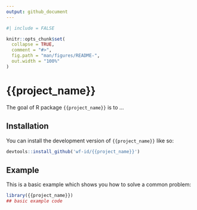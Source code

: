 ```yaml
---
output: github_document
---
```


<!-- README.md is generated from README.Rmd. Please edit that file -->


<!-- Please keep this updated! You'll need to render `README.Rmd` regularly, to keep `README.md` up-to-date. `devtools::build_readme()` is handy for this. -->

```r
#| include = FALSE

knitr::opts_chunk$set(
  collapse = TRUE,
  comment = "#>",
  fig.path = "man/figures/README-",
  out.width = "100%"
)
```


# {{project_name}}

<!-- badges: start -->
<!-- badges: end -->

The goal of R package `{{project_name}}` is to ...

## Installation

You can install the development version of `{{project_name}}` like so:

``` r
devtools::install_github('wf-id/{{project_name}}')

```

## Example

This is a basic example which shows you how to solve a common problem:

```r
library({{project_name}})
## basic example code
```

